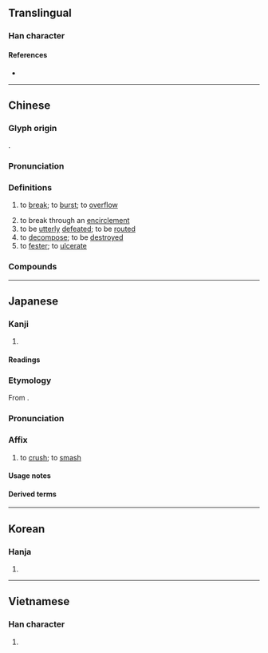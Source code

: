 {{also|溃}}
{{character info/new}}
==Translingual==

===Han character===
{{Han char|rn=85|rad=水|as=12|sn=15|four=35186|canj=ELMC|ids=⿰氵貴}}

====References====
* {{Han ref|kx=0650.230|dkj=18281|dj=1061.040|hdz=31741.020|uh=6F70|ud=28528|bh=BCEC|bd=48364}}

----

==Chinese==
{{zh-forms|s=溃}}

===Glyph origin===
{{Han etym}}
{{Han compound|水|alt1=氵|貴|ls=psc|c1=s|c2=p}}.

===Pronunciation===
{{zh-pron
|m=kuì,huì
|c=kui2
|h=pfs=
|md=
|mn=khùi/qz,xm,zz:hōe
|mn_note=khùi - vernacular (俗); hōe - literary
|w=3gue
|mc=y
|oc=y
|cat=v
}}

===Definitions===
{{zh-hanzi}}

# {{lb|zh|of a dike or dam}} to [[break]]; to [[burst]]; to [[overflow]]
# to break through an [[encirclement]]
# to be [[utterly]] [[defeated]]; to be [[routed]]
# to [[decompose]]; to be [[destroy]]ed
# to [[fester]]; to [[ulcerate]]

===Compounds===
{{zh-der|不戰而潰|奔潰|崩潰|一觸即潰|決癰潰疽|潰滅|望風而潰|潰盟|潰逃|潰散|潰決|潰爛|潰癰|潰瘍|潰不成軍|擊潰|潰潰|潰敗|潰圍|潰亂|隄潰蟻孔|鳥驚魚潰|鳥散魚潰|魚潰鳥散|群蟻潰堤|蟻潰|胃潰瘍}}

----

==Japanese==

===Kanji===
{{ja-kanji|grade=c|rs=水12}}

# {{rfdef|ja|sort=水12}}

====Readings====
{{ja-readings
|goon=え
|kanon=かい
|kun=つぶ-す, つぶ-れる, つい-える
}}

===Etymology===
{{ja-kanjitab|かい|yomi=kanon}}

From {{der|ja|ltc|sort=かい|-}} {{ltc-l|潰}}.

===Pronunciation===
{{ja-pron|かい|yomi=kanon}}

===Affix===
{{ja-pos|affix|かい}}

# to [[crush]]; to [[smash]]

====Usage notes====
{{ja-toyo-depre|壊}}

====Derived terms====
{{col3-u|ja|title=Not replaced by {{l|ja|壊}} in modern orthography
|{{ja-r|潰%瘍|かい%よう|[[ulcer]]}}
}}

{{col3-u|ja|title=Replaced by {{l|ja|壊}} in modern orthography
|{{ja-r|潰%走|かい%そう}}
|{{ja-r|潰%崩|かい%ほう}}
|{{ja-r|潰%滅|かい%めつ}}
|{{ja-r|潰%乱|かい5らん}}
|{{ja-r|圧%潰|あっ%かい}}
|{{ja-r|決%潰|けっ%かい}}
|{{ja-r|全%潰|ぜん%かい}}
|{{ja-r|倒%潰|とう%かい}}
|{{ja-r|崩%潰|ほう%かい}}
}}

----

==Korean==

===Hanja===
{{ko-hanja|hangeul=궤|eumhun=|rv=gwe|mr=kwe|y=kwey}}

# {{rfdef|ko|sort=水12}}

----

==Vietnamese==

===Han character===
{{vi-hantu|[[hói]], [[hòi]], [[hội]]|rs=水12}}

# {{rfdef|vi}}